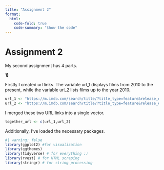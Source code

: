 ```yaml
---
title: "Assignment 2"
format: 
  html:
    code-fold: true
    code-summary: "Show the code"
---
```


# Assignment 2

My second assignment has 4 parts.

**1)**

Firstly I created url links. The variable url_1 displays films from 2010 to the present, while the variable url_2 lists films up to the year 2010.

```r
url_1 <- "https://m.imdb.com/search/title/?title_type=feature&release_date=2010-01-01,2023-12-31&num_votes=2500,&country_of_origin=TR&count=250"
url_2 <- "https://m.imdb.com/search/title/?title_type=feature&release_date=0001-01-01,2009-12-31&num_votes=2500,&country_of_origin=TR&count=250"
```

I merged these two URL links into a single vector.

```r
together_url <- c(url_1,url_2)
```

Additionally, I've loaded the necessary packages.

```r
#| warning: false
library(ggplot2) #for visualization
library(ggthemes) 
library(tidyverse) # for everything :)
library(rvest) # for HTML scraping
library(stringr) # for string processing

```
